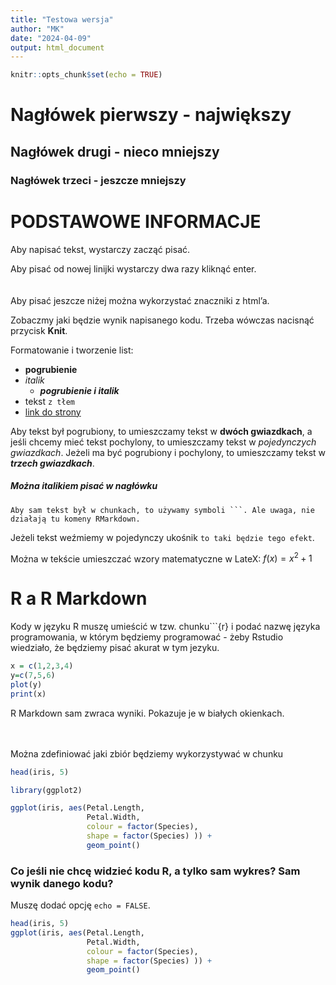 ```yaml
---
title: "Testowa wersja"
author: "MK"
date: "2024-04-09"
output: html_document
---
```


```r

knitr::opts_chunk$set(echo = TRUE)
```

# Nagłówek pierwszy - największy

## Nagłówek drugi - nieco mniejszy

### Nagłówek trzeci - jeszcze mniejszy

# PODSTAWOWE INFORMACJE
Aby napisać tekst, wystarczy zacząć pisać.

Aby pisać od nowej linijki wystarczy dwa razy kliknąć enter.
</br>
</br>
</br>
Aby pisać jeszcze niżej można wykorzystać znaczniki z html'a.

Zobaczmy jaki będzie wynik napisanego kodu. Trzeba wówczas nacisnąć przycisk **Knit**.

Formatowanie i tworzenie list:

- **pogrubienie**
- *italik*
  - ***pogrubienie i italik***
- tekst `z tłem`
- [link do strony](https://rmarkdown.rstudio.com/index.html)


Aby tekst był pogrubiony, to umieszczamy tekst w **dwóch gwiazdkach**, a jeśli chcemy mieć tekst pochylony, to umieszczamy tekst w *pojedynczych gwiazdkach*. Jeżeli ma być pogrubiony i pochylony, to umieszczamy tekst w ***trzech gwiazdkach***.



##### Można *italikiem* pisać w nagłówku 

```
Aby sam tekst był w chunkach, to używamy symboli ```. Ale uwaga, nie działają tu komeny RMarkdown.
```
Jeżeli tekst weźmiemy w pojedynczy ukośnik `to taki będzie tego efekt`.


Można w tekście umieszczać wzory matematyczne w LateX: $f(x) = x^{2} + 1$
 
# R a R Markdown
Kody w języku R muszę umieścić w tzw. chunku```{r} i podać nazwę języka programowania, w którym będziemy programować - żeby Rstudio wiedziało, że będziemy pisać akurat w tym jezyku. 

```r
x = c(1,2,3,4)
y=c(7,5,6)
plot(y)
print(x)
```
R Markdown sam zwraca wyniki. Pokazuje je w białych okienkach.
</br></br></br>

Można zdefiniować jaki zbiór będziemy wykorzystywać w chunku
```r
head(iris, 5)

library(ggplot2)

ggplot(iris, aes(Petal.Length, 
                 Petal.Width, 
                 colour = factor(Species), 
                 shape = factor(Species) )) +
                 geom_point()
```

### Co jeśli nie chcę widzieć kodu R, a tylko sam wykres? Sam wynik danego kodu?

Muszę dodać opcję `echo = FALSE`.

```r
head(iris, 5)
ggplot(iris, aes(Petal.Length, 
                 Petal.Width, 
                 colour = factor(Species), 
                 shape = factor(Species) )) +
                 geom_point()
```


